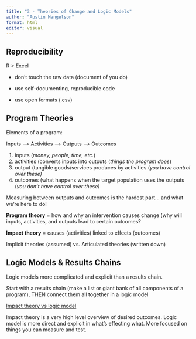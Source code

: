 ```yaml
---
title: "3 - Theories of Change and Logic Models"
author: "Austin Mangelson"
format: html
editor: visual
---
```


## Reproducibility

R \> Excel

-   don't touch the raw data (document of you do)

-   use self-documenting, reproducible code

-   use open formats (.csv)

## Program Theories

Elements of a program:

Inputs –\> Activities –\> Outputs –\> Outcomes

1.  inputs (*money, people, time, etc.*)
2.  activities (converts inputs into outputs (*things the program does*)
3.  output (tangible goods/services produces by activities (*you have control over these)*
4.  outcomes (what happens when the target population uses the outputs (*you don't have control over these)*

Measuring between outputs and outcomes is the hardest part... and what we're here to do!

**Program theory** = how and why an intervention causes change (why will inputs, activities, and outputs lead to certain outcomes?

**Impact theory** = causes (activities) linked to effects (outcomes)

Implicit theories (assumed) vs. Articulated theories (written down)

## Logic Models & Results Chains

Logic models more complicated and explicit than a results chain.

Start with a results chain (make a list or giant bank of all components of a program), THEN connect them all together in a logic model

[Impact theory vs logic model]{.underline}

Impact theory is a very high level overview of desired outcomes. Logic model is more direct and explicit in what's effecting what. More focused on things you can measure and test.
